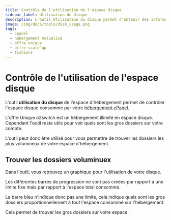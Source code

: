 ```yaml
---
title: Contrôle de l'utilisation de l'espace disque
sidebar_label: Utilisation du disque
description: L'outil Utilisation du disque permet d'obtenir des informations sur la consommation en espace disque de l'hébergement
image: /img/docs/tools/disk_usage.png
tags:
  - cpanel
  - hébergement mutualisé
  - offre unique
  - offre scale'up
  - fichiers
---
```


# Contrôle de l'utilisation de l'espace disque

L'outil **utilisation du disque** de l'espace d'hébergement permet de contrôler l'espace disque consommé
par votre [hébergement cPanel](https://www.o2switch.fr/hebergement-illimite/).

L'offre Unique o2switch est un hébergement illimité en espace disque. Cependant l'outil reste utile pour voir quels sont
les gros dossiers sur votre compte.

L'outil peut donc être utilisé pour vous permettre de trouver les dossiers les plus volumineux de votre espace
d'hébergement.

<PreviewToolCard tool='disk_usage' />

## Trouver les dossiers voluminuex

Dans l'outil, vous retrouvez un graphique pour l'utilisation de votre disque.

Les différentes barres de progression ne sont pas créées par rapport à une limite fixe mais par rapport à l'espace
total consommé.

La barre bleu n'indique donc pas une limite, cela indique quels sont les gros dossiers proportionnellement à tout
l'espace consommé sur l'hébergement.

Cela permet de trouver les gros dossiers sur votre espace.